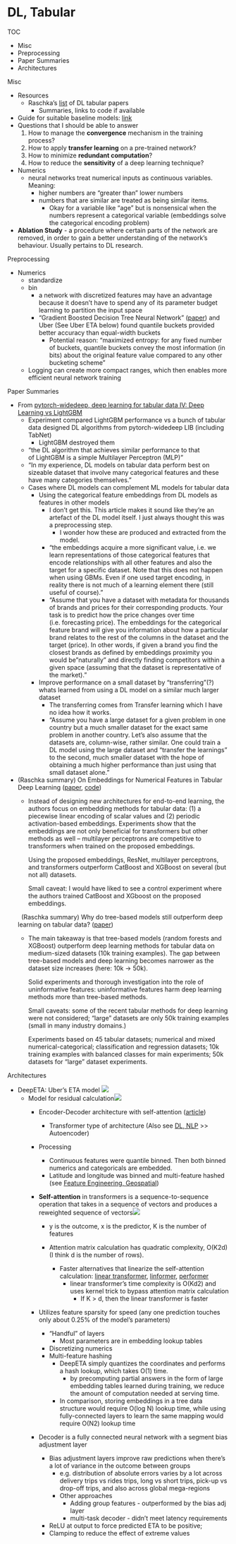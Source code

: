# DL, Tabular

TOC

* Misc
* Preprocessing
* Paper Summaries
* Architectures



Misc

* Resources
	* Raschka's [list](https://sebastianraschka.com/blog/2022/deep-learning-for-tabular-data.html) of DL tabular papers
		* Summaries, links to code if available
* Guide for suitable baseline models: [link](https://ludwigstumpp.com/ml-baselines)
* Questions that I should be able to answer
	1. How to manage the **convergence** mechanism in the training process?
	2. How to apply **transfer learning** on a pre-trained network?
	3. How to minimize **redundant computation**?
	4. How to reduce the **sensitivity** of a deep learning technique?
* Numerics
	* neural networks treat numerical inputs as continuous variables. Meaning:
		* higher numbers are “greater than” lower numbers
		* numbers that are similar are treated as being similar items.
			* Okay for a variable like “age” but is nonsensical when the numbers represent a categorical variable (embeddings solve the categorical encoding problem)
* **Ablation Study** - a procedure where certain parts of the network are removed, in order to gain a better understanding of the network’s behaviour. Usually pertains to DL research.



Preprocessing

* Numerics
	* standardize
	* bin
		* a network with discretized features may have an advantage because it doesn’t have to spend any of its parameter budget learning to partition the input space
		* "Gradient Boosted Decision Tree Neural Network" ([paper](https://arxiv.org/abs/1910.09340)) and Uber (See Uber ETA below) found quantile buckets provided better accuracy than equal-width buckets
			* Potential reason: "maximized entropy: for any fixed number of buckets, quantile buckets convey the most information (in bits) about the original feature value compared to any other bucketing scheme"
	* Logging can create more compact ranges, which then enables more efficient neural network training



Paper Summaries

* From [pytorch-widedeep, deep learning for tabular data IV: Deep Learning vs LightGBM](https://towardsdatascience.com/pytorch-widedeep-deep-learning-for-tabular-data-iv-deep-learning-vs-lightgbm-cadcbf571eaf)
	* Experiment compared LightGBM performance vs a bunch of tabular data designed DL algorithms from pytorch-widedeep LIB (including TabNet)
		* LightGBM destroyed them
	* "the DL algorithm that achieves similar performance to that of LightGBM is a simple Multilayer Perceptron (MLP)"
	* "In my experience, DL models on tabular data perform best on sizeable dataset that involve many categorical features and these have many categories themselves."
	* Cases where DL models can complement ML models for tabular data
		* Using the categorical feature embeddings from DL models as features in other models
			* I don't get this. This article makes it sound like they're an artefact of the DL model itself. I just always thought this was a preprocessing step.
				* I wonder how these are produced and extracted from the model.
			* "the embeddings acquire a more significant value, i.e. we learn representations of those categorical features that encode relationships with all other features and also the target for a specific dataset. Note that this does not happen when using GBMs. Even if one used target encoding, in reality there is not much of a learning element there (still useful of course)."
			* "Assume that you have a dataset with metadata for thousands of brands and prices for their corresponding products. Your task is to predict how the price changes over time (i.e. forecasting price). The embeddings for the categorical feature brand will give you information about how a particular brand relates to the rest of the columns in the dataset and the target (price). In other words, if given a brand you find the closest brands as defined by embeddings proximity you would be "naturally" and directly finding competitors within a given space (assuming that the dataset is representative of the market)."
		* Improve performance on a small dataset by "transferring"(?) whats learned from using a DL model on a similar much larger dataset
			* The transferring comes from Transfer learning which I have no idea how it works.
			* "Assume you have a large dataset for a given problem in one country but a much smaller dataset for the exact same problem in another country. Let’s also assume that the datasets are, column-wise, rather similar. One could train a DL model using the large dataset and “transfer the learnings” to the second, much smaller dataset with the hope of obtaining a much higher performance than just using that small dataset alone."
* (Raschka summary) On Embeddings for Numerical Features in Tabular Deep Learning ([paper](https://arxiv.org/abs/2203.05556), [code](https://github.com/Yura52/tabular-dl-num-embeddings))
	* Instead of designing new architectures for end-to-end learning, the authors focus on embedding methods for tabular data: (1) a piecewise linear encoding of scalar values and (2) periodic activation-based embeddings.
		Experiments show that the embeddings are not only beneficial for transformers but other methods as well – multilayer perceptrons are competitive to transformers when trained on the proposed embeddings.
		
		Using the proposed embeddings, ResNet, multilayer perceptrons, and transformers outperform CatBoost and XGBoost on several (but not all) datasets.
		
		Small caveat: I would have liked to see a control experiment where the authors trained CatBoost and XGboost on the proposed embeddings.
		
	  (Raschka summary) Why do tree-based models still outperform deep learning on tabular data? ([paper](https://arxiv.org/abs/2207.08815))
	* The main takeaway is that tree-based models (random forests and XGBoost) outperform deep learning methods for tabular data on medium-sized datasets (10k training examples).
		The gap between tree-based models and deep learning becomes narrower as the dataset size increases (here: 10k -> 50k).
		
		Solid experiments and thorough investigation into the role of uninformative features: uninformative features harm deep learning methods more than tree-based methods.
		
		Small caveats: some of the recent tabular methods for deep learning were not considered; “large” datasets are only 50k training examples (small in many industry domains.)
		
		Experiments based on 45 tabular datasets; numerical and mixed numerical-categorical; classification and regression datasets; 10k training examples with balanced classes for main experiments; 50k datasets for “large” dataset experiments.
		




Architectures

* DeepETA: Uber's ETA model ![](./_resources/DL,_Tabular.resources/figure6.png)
	* Model for residual calculation![](./_resources/DL,_Tabular.resources/figure2.png)
		* Encoder-Decoder architecture with self-attention ([article](https://eng.uber.com/deepeta-how-uber-predicts-arrival-times/))
			* Transformer type of architecture (Also see [DL, NLP](DL, NLP) >> Autoencoder)
		* Processing
			* Continuous features were quantile binned. Then both binned numerics and categoricals are embedded.
			* Latitude and longitude was binned and multi-feature hashed (see [Feature Engineering, Geospatial](Feature Engineering, Geospatial))
		* **Self-attention** in transformers is a sequence-to-sequence operation that takes in a sequence of vectors and produces a reweighted sequence of vectors![](./_resources/DL,_Tabular.resources/figure3.png)
			
			* y is the outcome, x is the predictor, K is the number of features
			
			* Attention matrix calculation has quadratic complexity, O(K2d) (I think d is the number of rows).
				* Faster alternatives that linearize the self-attention calculation: [linear transformer](https://arxiv.org/pdf/2006.16236.pdf), [linformer](https://arxiv.org/pdf/2006.04768.pdf), [performer](https://arxiv.org/pdf/2009.14794.pdf)
					* linear transformer’s time complexity is O(Kd2) and uses kernel trick to bypass attention matrix calculation
						* If K > d, then the linear transformer is faster
		* Utilizes feature sparsity for speed (any one prediction touches only about 0.25% of the model's parameters)
			* "Handful" of layers
				* Most parameters are in embedding lookup tables
			* Discretizing numerics
			* Multi-feature hashing
				* DeepETA simply quantizes the coordinates and performs a hash lookup, which takes O(1) time.
					* by precomputing partial answers in the form of large embedding tables learned during training, we reduce the amount of computation needed at serving time.
				* In comparison, storing embeddings in a tree data structure would require O(log N) lookup time, while using fully-connected layers to learn the same mapping would require O(N2) lookup time
		* Decoder is a fully connected neural network with a segment bias adjustment layer
			* Bias adjustment layers improve raw predictions when there's a lot of variance in the outcome between groups
				* e.g. distribution of absolute errors varies by a lot across delivery trips vs rides trips, long vs short trips, pick-up vs drop-off trips, and also across global mega-regions
				* Other approaches
					* Adding group features - outperformed by the bias adj layer
					* multi-task decoder - didn't meet latency requirements
			* ReLU at output to force predicted ETA to be positive;
			* Clamping to reduce the effect of extreme values










